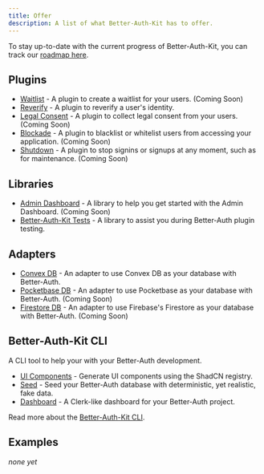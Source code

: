 ```yaml
---
title: Offer
description: A list of what Better-Auth-Kit has to offer.
---
```


To stay up-to-date with the current progress of Better-Auth-Kit, you can track our [roadmap here](/roadmap).

## Plugins

- [Waitlist](/docs/plugins/waitlist) - A plugin to create a waitlist for your users. (Coming Soon)
- [Reverify](/docs/plugins/reverify) - A plugin to reverify a user's identity.
- [Legal Consent](/docs/plugins/legal-consent) - A plugin to collect legal consent from your users. (Coming Soon)
- [Blockade](/docs/plugins/blockade) - A plugin to blacklist or whitelist users from accessing your application. (Coming Soon)
- [Shutdown](/docs/plugins/shutdown) - A plugin to stop signins or signups at any moment, such as for maintenance. (Coming Soon)

## Libraries

- [Admin Dashboard](/docs/libraries/admin-dashboard) - A library to help you get started with the Admin Dashboard. (Coming Soon)
- [Better-Auth-Kit Tests](/docs/libraries/tests) - A library to assist you during Better-Auth plugin testing.

## Adapters

- [Convex DB](/docs/adapters/convex) - An adapter to use Convex DB as your database with Better-Auth.
- [Pocketbase DB](/docs/adapters/pocketbase) - An adapter to use Pocketbase as your database with Better-Auth. (Coming Soon)
- [Firestore DB](/docs/adapters/firestore) - An adapter to use Firebase's Firestore as your database with Better-Auth. (Coming Soon)

## Better-Auth-Kit CLI

A CLI tool to help your with your Better-Auth development.

- [UI Components](/docs/cli/ui-components) - Generate UI components using the ShadCN registry.
- [Seed](/docs/cli/seed) - Seed your Better-Auth database with deterministic, yet realistic, fake data.
- [Dashboard](/docs/cli/dashboard) - A Clerk-like dashboard for your Better-Auth project.

Read more about the [Better-Auth-Kit CLI](/docs/cli/information).

## Examples

*none yet*